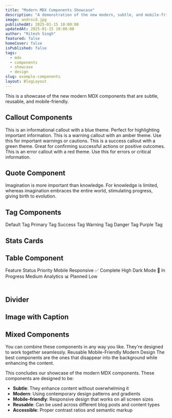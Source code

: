 ```yaml
---
title: "Modern MDX Components Showcase"
description: "A demonstration of the new modern, subtle, and mobile-friendly MDX components"
image: android.jpg
publishedAt: 2025-01-15 10:00:00
updatedAt: 2025-01-15 10:00:00
author: "Ritesh Singh"
featured: false
homeCover: false
isPublished: false
tags:
  - mdx
  - components
  - showcase
  - design
slug: example-components
layout: BlogLayout
---
```


This is a showcase of the new modern MDX components that are subtle, reusable, and mobile-friendly.

## Callout Components

<Callout type="info" title="Information">
  This is an informational callout with a blue theme. Perfect for highlighting important information.
</Callout>

<Callout type="warning" title="Warning">
  This is a warning callout with an amber theme. Use this for important warnings or cautions.
</Callout>

<Callout type="success" title="Success">
  This is a success callout with a green theme. Great for confirming successful actions or positive outcomes.
</Callout>

<Callout type="error" title="Error">
  This is an error callout with a red theme. Use this for errors or critical information.
</Callout>

## Quote Component

<Quote author="Albert Einstein" source="The Theory of Relativity">
  Imagination is more important than knowledge. For knowledge is limited, whereas imagination embraces the entire world, stimulating progress, giving birth to evolution.
</Quote>

## Tag Components

<TagGroup>
  <Tag variant="default">Default Tag</Tag>
  <Tag variant="primary">Primary Tag</Tag>
  <Tag variant="success">Success Tag</Tag>
  <Tag variant="warning">Warning Tag</Tag>
  <Tag variant="danger">Danger Tag</Tag>
  <Tag variant="purple">Purple Tag</Tag>
</TagGroup>

## Stats Cards

<StatsGrid cols={2}>
  <StatsCard 
    title="Total Users" 
    value="1.2M" 
    description="Active monthly users"
    variant="primary"
  />
  <StatsCard 
    title="Retention Rate" 
    value="85%" 
    description="User retention after 30 days"
    variant="success"
  />
  <StatsCard 
    title="Revenue" 
    value="$2.4M" 
    description="Monthly recurring revenue"
    variant="purple"
  />
  <StatsCard 
    title="Growth" 
    value="+12%" 
    description="Month over month growth"
    variant="warning"
  />
</StatsGrid>

## Table Component

<Table>
  <TableHeader>
    <TableHeaderCell>Feature</TableHeaderCell>
    <TableHeaderCell>Status</TableHeaderCell>
    <TableHeaderCell>Priority</TableHeaderCell>
  </TableHeader>
  <TableBody>
    <TableRow>
      <TableCell className="font-medium text-white">Mobile Responsive</TableCell>
      <TableCell>
        <Tag variant="success">✅ Complete</Tag>
      </TableCell>
      <TableCell>
        <Tag variant="danger">High</Tag>
      </TableCell>
    </TableRow>
    <TableRow>
      <TableCell className="font-medium text-white">Dark Mode</TableCell>
      <TableCell>
        <Tag variant="warning">🔄 In Progress</Tag>
      </TableCell>
      <TableCell>
        <Tag variant="warning">Medium</Tag>
      </TableCell>
    </TableRow>
    <TableRow>
      <TableCell className="font-medium text-white">Analytics</TableCell>
      <TableCell>
        <Tag variant="primary">📊 Planned</Tag>
      </TableCell>
      <TableCell>
        <Tag variant="default">Low</Tag>
      </TableCell>
    </TableRow>
  </TableBody>
</Table>

## Divider

<Divider text="Section Break" />

## Image with Caption

<ImageWithCaption 
  src="/images/example.jpg" 
  alt="Example image" 
  caption="This is an example image with a caption"
/>

## Mixed Components

<Callout type="info" title="Pro Tip">
  You can combine these components in any way you like. They're designed to work together seamlessly.
</Callout>

<TagGroup>
  <Tag variant="primary">Reusable</Tag>
  <Tag variant="success">Mobile-Friendly</Tag>
  <Tag variant="purple">Modern Design</Tag>
</TagGroup>

<Quote>
  The best components are the ones that disappear into the background while enhancing the content.
</Quote>

This concludes our showcase of the modern MDX components. These components are designed to be:

- **Subtle**: They enhance content without overwhelming it
- **Modern**: Using contemporary design patterns and gradients
- **Mobile-friendly**: Responsive design that works on all screen sizes
- **Reusable**: Can be used across different blog posts and content types
- **Accessible**: Proper contrast ratios and semantic markup
